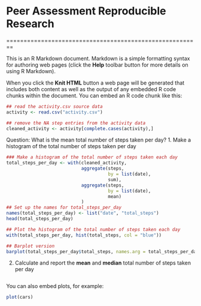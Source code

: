 # Peer Assessment Reproducible Research

========================================================

This is an R Markdown document. Markdown is a simple formatting syntax for authoring web pages (click the **Help** toolbar button for more details on using R Markdown).

When you click the **Knit HTML** button a web page will be generated that includes both content as well as the output of any embedded R code chunks within the document. You can embed an R code chunk like this:

```r
## read the activity.csv source data
activity <- read.csv("activity.csv")

## remove the NA step entries from the activity data
cleaned_activity <- activity[complete.cases(activity),]
```

Question: What is the mean total number of steps taken per day?
1. Make a histogram of the total number of steps taken per day
```r
### Make a histogram of the total number of steps taken each day
total_steps_per_day <- with(cleaned_activity, 
                            aggregate(steps, 
                                      by = list(date),
                                      sum),
                            aggregate(steps, 
                                      by = list(date), 
                                      mean)
                            )
## Set up the names for total_steps_per_day
names(total_steps_per_day) <- list("date", "total_steps")
head(total_steps_per_day)

## Plot the histogram of the total number of steps taken each day
with(total_steps_per_day, hist(total_steps, col = "blue"))

## Barplot version
barplot(total_steps_per_day$total_steps, names.arg = total_steps_per_day$date, col = "blue", xlab = "Date", ylab = "Total Number of Steps")
```

2. Calculate and report the **mean** and **median** total number of steps taken per day

```r

```
You can also embed plots, for example:

```r
plot(cars)
```

